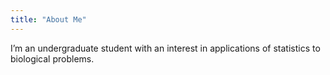 ```yaml
---
title: "About Me"
---
```


I'm an undergraduate student with an interest in applications of statistics to biological problems. 